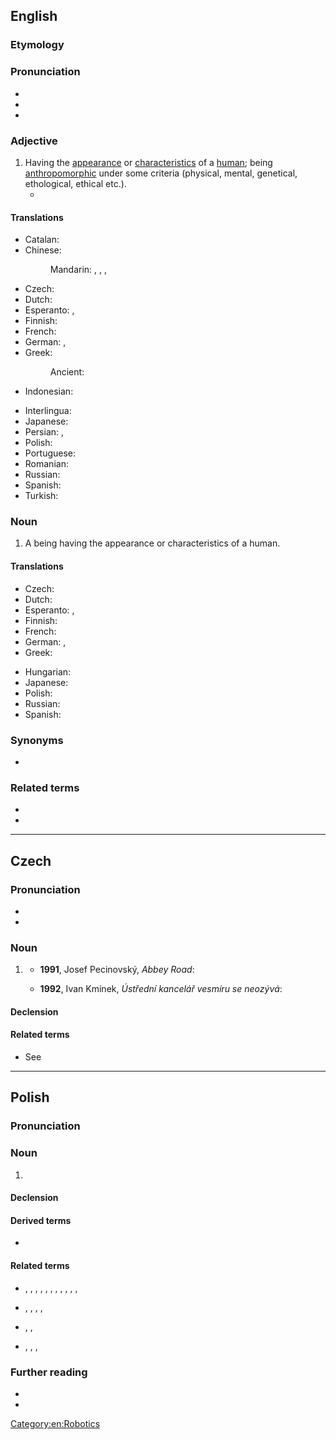 ==English==
{{wikipedia}}

===Etymology===
{{suffix|en|human|oid}}

===Pronunciation===
* {{IPA|en|/ˈhjuːmənɔɪd/}}
* {{audio|en|LL-Q1860 (eng)-Vealhurl-humanoid.wav|Audio (UK)}}
* {{rhymes|en|ɔɪd}}

===Adjective===
{{en-adj}}

# Having the [[appearance]] or [[characteristics]] of a [[human]]; being [[anthropomorphic]] under some criteria (physical, mental, genetical, ethological, ethical etc.).
#* {{quote-av|1=en|year=1967|actor={{w|Robert Brown (American actor)|Robert Brown}}|title={{w|Star Trek: The Original Series|Star Trek}}, {{w|The Alternative Factor}}|season=1|number=27|time=|text=That's how I came to be down there, Captain, pursuing the devil's own spawn, a thing I've chased across the universe. He's '''humanoid''' outside, but inside, he's a hideous, murdering monster. I'll get him, Captain. I swear it.}}

====Translations====
{{trans-top|having the appearance or characteristics of a human}}
* Catalan: {{t+|ca|humanoide}}
* Chinese:
*: Mandarin: {{t|cmn|類人的}}, {{t|cmn|类人的|tr=lèirén de}}, {{t|cmn|似人的|tr=sìrén de}}, {{t|cmn|人形的|tr=rénxíng de}}
* Czech: {{t|cs|humanoidní}}
* Dutch: {{t|nl|humanoïde}}
* Esperanto: {{t|eo|homforma}}, {{t|eo|homsimila}}
* Finnish: {{t+|fi|ihmismäinen}}
* French: {{t+|fr|humanoïde}}
* German: {{t+|de|menschenähnlich}}, {{t+|de|humanoid}}
* Greek: {{t+|el|ανθρωποειδής}}
*: Ancient: {{t|grc|ἀνθρωποειδής}}
* Indonesian: {{t|id|humanoid}}
{{trans-mid}}
* Interlingua: {{t|ia|humanoide}}
* Japanese: {{t|ja|人型|tr=ひとがたの, hitogata no|alt=人型の|sc=Jpan}}
* Persian: {{t|fa|آدمواره|tr=ādamvāre}}, {{t+|fa|انسان‌نما|tr=ensānnemā}}
* Polish: {{t+|pl|humanoidalny}}
* Portuguese: {{t|pt|humanoide}}
* Romanian: {{t+|ro|umanoid}}
* Russian: {{t+|ru|человекоподо́бный}}
* Spanish: {{t|es|humanoide}}
* Turkish: {{t+|tr|insansı}}
{{trans-bottom}}

===Noun===
{{en-noun}}

# A being having the appearance or characteristics of a human.

====Translations====
{{trans-top|a being having the appearance or characteristics of a human}}
* Czech: {{t|cs|humanoid|m}}
* Dutch: {{t|nl|humanoïde}}
* Esperanto: {{t|eo|homformulo}}, {{t|eo|homsimilulo}}
* Finnish: {{t+|fi|humanoidi}}
* French: {{t+|fr|humanoïde|m}}
* German: {{t|de|Humanoid|m}}, {{t|de|Humanoide|m}}
* Greek: {{t+|el|ανθρωποειδές|n}}
{{trans-mid}}
* Hungarian: {{t+|hu|humanoid}}
* Japanese: {{t|ja|ヒューマノイド|tr=hyūmanoido|sc=Jpan}}
* Polish: {{t+|pl|humanoid|m}}
* Russian: {{t+|ru|гумано́ид|m}}
* Spanish: {{t|es|humanoide|m}}
{{trans-bottom}}

===Synonyms===
* {{l|en|humaniform}}

===Related terms===
* {{l|en|android}}
* {{l|en|anthropoid}}

[[Category:en:Robotics]]

----

==Czech==

===Pronunciation===
* {{cs-IPA}}
* {{hyphenation|cs|hu|ma|noid}}

===Noun===
{{cs-noun|g=m-an}}

# {{l|en|humanoid}} {{gloss|a being having the appearance or characteristics of a human}}
#* '''1991''', Josef Pecinovský, ''Abbey Road'':
#*: {{quote|cs|Rozmnožovací pud byl u tohoto druhu humanoidů neobyčejně silně vyvinut a za ty milióny let, co uplynuly od doby, kdy první z nich použil kyje jako zbraně, proti němu nezmohly nic ani takové zákeřné rány jako epidemie, zemětřesení, [...]}}
#* '''1992''', Ivan Kmínek, ''Ústřední kancelář vesmíru se neozývá'':
#*: {{quote|cs|Mimochodem, nevíte o nějaké planetě humanoidů, kde bych ty krámy udal?}}

====Declension====
{{cs-decl-noun|humanoid|humanoida|[[humanoidovi]], [[humanoidu]]|humanoida|humanoide|[[humanoidovi]], [[humanoidu]]|humanoidem|[[humanoidové]], [[humanoidi]]|humanoidů|humanoidům|humanoidy|[[humanoidové]], [[humanoidi]]|humanoidech|humanoidy}}

====Related terms====
* See {{l|cs|homo}}

----

==Polish==
{{wp|lang=pl}}

===Pronunciation===
{{pl-p}}

===Noun===
{{pl-noun|m-an}}

# {{l|en|humanoid}}

====Declension====
{{pl-decl-noun-m-an}}

====Derived terms====
* {{l|pl|humanoidalny}}

====Related terms====
* {{q|nouns}} {{l|pl|antyhumanizm}}, {{l|pl|humaniora}}, {{l|pl|humanista}}, {{l|pl|humanistka}}, {{l|pl|humanistyka}}, {{l|pl|humanitarność}}, {{l|pl|humanitarysta}}, {{l|pl|humanitaryzacja}}, {{l|pl|humanitaryzm}}, {{l|pl|humanizacja}}, {{l|pl|humanizator}}, {{l|pl|humanizm}}
* {{q|adjectives}} {{l|pl|antyhumanistyczny}}, {{l|pl|antyhumanitarny}}, {{l|pl|humanistyczny}}, {{l|pl|humanitarny}}, {{l|pl|humanizacyjny}}
* {{q|adverbs}} {{l|pl|humanistycznie}}, {{l|pl|humanitarnie}},
* {{q|verbs}} {{l|pl|humanizować}}, {{l|pl|odhumanizować}}, {{l|pl|odhumanizowywać}}, {{l|pl|zhumanizować}}

===Further reading===
* {{R:pl:WSJP}}
* {{R:pl:PWN}}

{{C|pl|Robotics|Science fiction}}